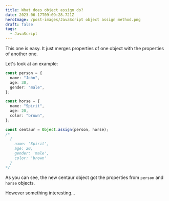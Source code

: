 ```yaml
---
title: What does object assign do?
date: 2023-06-17T09:09:28.721Z
heroImage: /post-images/JavaScript object assign method.png
draft: false
tags:
  - JavaScript
---
```


This one is easy. It just merges properties of one object with the properties of another one.

Let's look at an example:

```typescript
const person = {
  name: "John",
  age: 30,
  gender: "male",
};

const horse = {
  name: "Spirit",
  age: 20,
  color: "brown",
};

const centaur = Object.assign(person, horse);
/*
  {
    name: 'Spirit',
    age: 20,
    gender: 'male',
    color: 'brown'
  }
*/

```

As you can see, the new centaur object got the properties from `person` and `horse` objects.

However something interesting...
